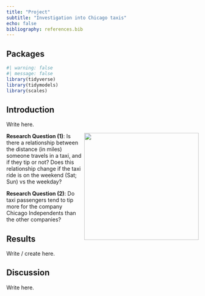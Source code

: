 ```yaml
---
title: "Project"
subtitle: "Investigation into Chicago taxis"
echo: false
bibliography: references.bib
---
```


## Packages 

```r
#| warning: false
#| message: false
library(tidyverse)
library(tidymodels)
library(scales)
```

## Introduction

Write here.

![](images/taxi.png){style="float: right;" fig-align="center" width="300" height="280"}



**Research Question (1)**: Is there a relationship between the distance (in miles) someone travels in a taxi, and if they tip or not? Does this relationship change if the taxi ride is on the weekend (Sat; Sun) vs the weekday?

**Research Question (2)**: Do taxi passengers tend to tip more for the company Chicago Independents than the other companies? 
 

## Results

Write / create here.

## Discussion

Write here.



